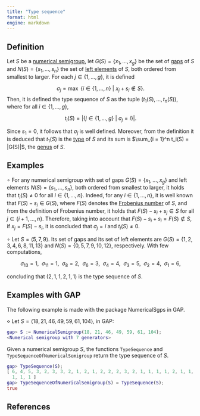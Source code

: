 ```yaml
---
title: "Type sequence"
format: html
engine: markdown
---
```


<!-- Barucci, V., Dobbs, D. D. and Fontana, M., Maximality properties in numerical semigroups and applications to one-dimensional analytically irreducible local domains, American Mathematical Society, Memoirs of the American Mathematical Society (598) (1997). -->

## Definition

Let $S$ be a [numerical semigroup](Numerical-semigroup.qmd), let $G(S) = \{x_1, \ldots, x_g\}$ be the set of [gaps](Gap.qmd) of $S$ and $N(S) = \{s_1, \ldots, s_n\}$ the set of [left elements](Left-elements.qmd) of $S$, both ordered from smallest to larger. For each $j \in \{1, \ldots, g\}$, it is defined

$$
\sigma_j = \max ~ \{i \in \{1, \ldots, n\} ~ | ~ x_j + s_i \not \in S \}.
$$ Then, it is defined the type sequence of $S$ as the tuple $(t_1(S), \ldots, t_n(S))$, where for all $i \in \{1, \ldots, g\}$,

$$
t_i(S) = |\{j \in \{1, \ldots, g\} ~ | ~ \sigma_j = i \}|.
$$

Since $s_1 = 0$, it follows that $\sigma_j$ is well defined. Moreover, from the definition it is deduced that $t_1(S)$ is the [type](Type.qmd) of $S$ and its sum is $\sum_{i = 1}^n t_i(S) = |G(S)|$, the [genus](Genus.qmd) of $S$.

## Examples

$\circ$ For any numerical semigroup with set of gaps $G(S) = \{x_1, \ldots, x_g\}$ and left elements $N(S) = \{s_1, \ldots, s_n\}$, both ordered from smallest to larger, it holds that $t_i(S) \ne 0$ for all $i \in \{1, \ldots, n\}$. Indeed, for any $i \in \{1, \ldots, n\}$, it is well known that $F(S) - s_i \in G(S)$, where $F(S)$ denotes the [Frobenius number](Frobenius-number.qmd) of $S$, and from the definition of Frobenius number, it holds that $F(S) - s_i + s_{j} \in S$ for all $j \in \{i+1, \ldots, n\}$. Therefore, taking into account that $F(S) - s_i + s_i = F(S) \not \in S$, if $x_j = F(S) - s_i$, it is concluded that $\sigma_j = i$ and $t_i(S) \ne 0$.

$\circ$ Let $S = \langle 5, 7, 9 \rangle$. Its set of gaps and its set of left elements are $G(S) = \{1, 2, 3, 4, 6, 8, 11, 13\}$ and $N(S) = \{0, 5, 7, 9, 10, 12\}$, respectively. With few computations,

$$
\sigma_{13} = 1, ~~ \sigma_{11} = 1, ~~ \sigma_8 = 2, ~~ \sigma_6 = 3, ~~ \sigma_4 = 4, ~~ \sigma_3 = 5, ~~ \sigma_2 = 4, ~~ \sigma_1 = 6,
$$

concluding that $(2, 1, 1, 2, 1, 1)$ is the type sequence of $S$.

## Examples with GAP

The following example is made with the package NumericalSgps in GAP.

$\diamond$ Let $S = \langle 18, 21, 46, 49, 59, 61, 104 \rangle$, in GAP:

``` gap
gap> S := NumericalSemigroup(18, 21, 46, 49, 59, 61, 104);
<Numerical semigroup with 7 generators>
```

Given a numerical semigroup $S$, the functions `TypeSequence` and `TypeSequenceOfNumericalSemigroup` return the type sequence of $S$.

``` gap
gap> TypeSequence(S);
[ 6, 4, 5, 3, 2, 3, 3, 2, 1, 2, 1, 2, 2, 2, 3, 2, 1, 1, 1, 1, 2, 1, 1, 2, 2, 2, 1, 1, 1,
  1, 1, 1 ]
gap> TypeSequenceOfNumericalSemigroup(S) = TypeSequence(S);
true
```

## References
